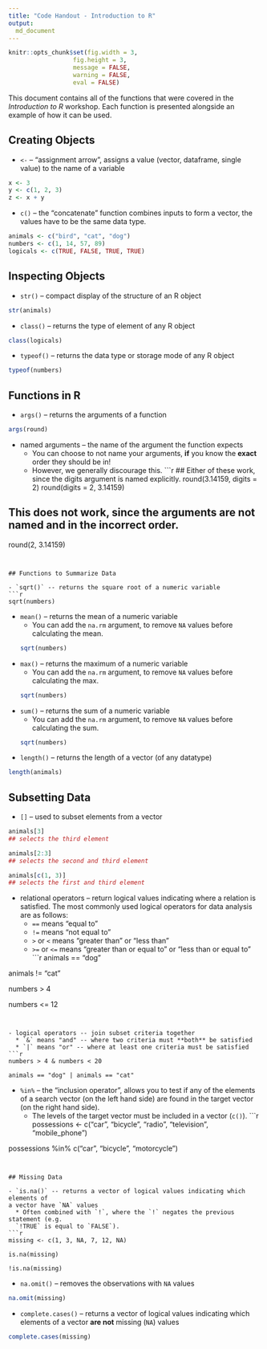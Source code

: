 ```yaml
---
title: "Code Handout - Introduction to R"
output:
  md_document
---
```


```r
knitr::opts_chunk$set(fig.width = 3, 
                  fig.height = 3, 
                  message = FALSE, 
                  warning = FALSE,
                  eval = FALSE)

```

This document contains all of the functions that were covered in the 
_Introduction to R_ workshop. Each function is presented alongside an example of
how it can be used. 


## Creating Objects 

- `<-` -- "assignment arrow", assigns a value (vector, dataframe, single value)
to the name of a variable 
```r

x <- 3
y <- c(1, 2, 3)
z <- x + y
```

- `c()` -- the "concatenate" function combines inputs to form a vector, the 
values have to be the same data type. 
```r
animals <- c("bird", "cat", "dog")
numbers <- c(1, 14, 57, 89)
logicals <- c(TRUE, FALSE, TRUE, TRUE)
```


## Inspecting Objects

- `str()` -- compact display of the structure of an R object 
```r
str(animals)
```

- `class()` -- returns the type of element of any R object
```r
class(logicals)
```

- `typeof()` -- returns the data type or storage mode of any R object
```r
typeof(numbers)
```


## Functions in R 

- `args()` -- returns the arguments of a function
```r
args(round)
```

- named arguments -- the name of the argument the function expects
  * You can choose to not name your arguments, __if__ you know the __exact__ 
  order they should be in! 
  * However, we generally discourage this.
```r
## Either of these work, since the digits argument is named explicitly.
round(3.14159, digits = 2)
round(digits = 2, 3.14159)

## This does not work, since the arguments are not named and in the incorrect order. 
round(2, 3.14159)
```


## Functions to Summarize Data

- `sqrt()` -- returns the square root of a numeric variable
```r
sqrt(numbers)
```

- `mean()` -- returns the mean of a numeric variable
  * You can add the `na.rm` argument, to remove `NA` values before calculating 
  the mean.
```r
sqrt(numbers)
```

- `max()` -- returns the maximum of a numeric variable
  * You can add the `na.rm` argument, to remove `NA` values before calculating 
  the max.
```r
sqrt(numbers)
```

- `sum()` -- returns the sum of a numeric variable
  * You can add the `na.rm` argument, to remove `NA` values before calculating 
  the sum.
```r
sqrt(numbers)
```

- `length()` -- returns the length of a vector (of any datatype)
```r
length(animals)
```


## Subsetting Data

- `[]` -- used to subset elements from a vector
```r
animals[3]
## selects the third element

animals[2:3]
## selects the second and third element

animals[c(1, 3)]
## selects the first and third element
```

- relational operators -- return logical values indicating where a relation is 
satisfied. The most commonly used logical operators for data analysis are as follows:
  * `==` means "equal to"
  * `!=` means "not equal to"
  * `>` or `<` means "greater than" or "less than"
  * `>=` or `<=` means "greater than or equal to" or "less than or equal to"
```r
animals == "dog"

animals != "cat"

numbers > 4

numbers <= 12
```


- logical operators -- join subset criteria together 
  * `&` means "and" -- where two criteria must **both** be satisfied
  * `|` means "or" -- where at least one criteria must be satisfied
```r
numbers > 4 & numbers < 20

animals == "dog" | animals == "cat"
```
  

- `%in%` -- the "inclusion operator", allows you to test if any of the elements
of a search vector (on the left hand side) are found in the target vector (on
the right hand side). 
  * The levels of the target vector must be included in a vector (`c()`). 
```r
possessions <- c("car", "bicycle", "radio", "television", "mobile_phone")

possessions %in% c("car", "bicycle", "motorcycle")
```


## Missing Data 

- `is.na()` -- returns a vector of logical values indicating which elements of 
a vector have `NA` values
  * Often combined with `!`, where the `!` negates the previous statement (e.g. 
  `!TRUE` is equal to `FALSE`). 
```r
missing <- c(1, 3, NA, 7, 12, NA)

is.na(missing)

!is.na(missing)
```

- `na.omit()` -- removes the observations with `NA` values
```r
na.omit(missing)
```

- `complete.cases()` -- returns a vector of logical values indicating which
elements of a vector **are not** missing (`NA`) values
```r
complete.cases(missing)
```

